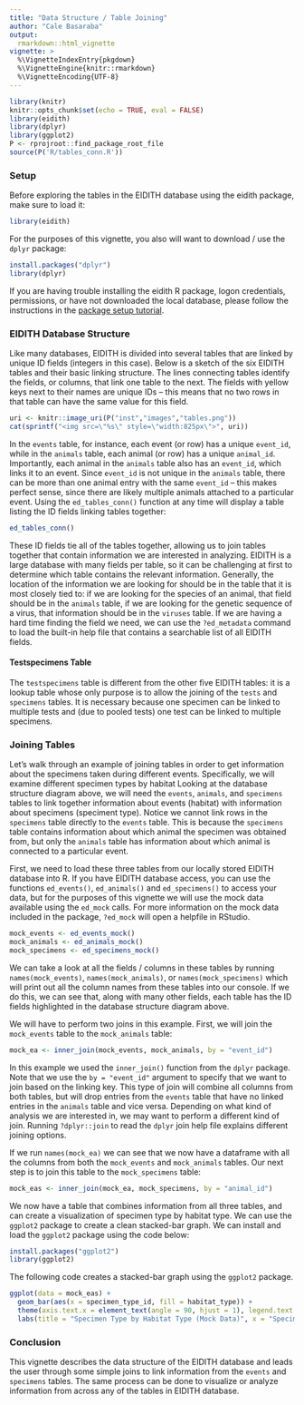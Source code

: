 ```yaml
---
title: "Data Structure / Table Joining"
author: "Cale Basaraba"
output: 
  rmarkdown::html_vignette
vignette: >
  %\VignetteIndexEntry{pkgdown}
  %\VignetteEngine{knitr::rmarkdown}
  %\VignetteEncoding{UTF-8}
---
```


```r
library(knitr)
knitr::opts_chunk$set(echo = TRUE, eval = FALSE)
library(eidith)
library(dplyr)
library(ggplot2)
P <- rprojroot::find_package_root_file
source(P('R/tables_conn.R'))
```
### Setup
Before exploring the tables in the EIDITH database using the eidith package, make sure to load it:  
```r
library(eidith)
``` 

For the purposes of this vignette, you also will want to download / use the `dplyr` package:
```r
install.packages("dplyr")  
library(dplyr)
```

If you are having trouble installing the eidith R package, logon credentials, permissions, or have not downloaded the local database, please follow the instructions in the [package setup tutorial](https://ecohealthalliance.github.io/eidith/articles/eidith.html).

### EIDITH Database Structure

Like many databases, EIDITH is divided into several tables that are linked by unique ID fields (integers in this case). Below is a sketch of the six EIDITH tables and their basic linking structure. The lines connecting tables identify the fields, or columns, that link one table to the next. The fields with yellow keys next to their names are unique IDs -- this means that no two rows in that table can have the same value for this field.

```r
uri <- knitr::image_uri(P("inst","images","tables.png"))
cat(sprintf("<img src=\"%s\" style=\"width:825px\">", uri))

```

In the `events` table, for instance, each event (or row) has a unique `event_id`, while in the `animals` table, each animal (or row) has a unique `animal_id`. Importantly, each animal in the `animals` table also has an `event_id`, which links it to an event. Since `event_id` is not unique in the `animals` table, there can be more than one animal entry with the same `event_id` -- this makes perfect sense, since there are likely multiple animals attached to a particular event. Using the `ed_tables_conn()` function at any time will display a table listing the ID fields linking tables together:

```r
ed_tables_conn()
```
  
These ID fields tie all of the tables together, allowing us to join tables together that contain information we are interested in analyzing. EIDITH is a large database with many fields per table, so it can be challenging at first to determine which table contains the relevant information. Generally, the location of the information we are looking for should be in the table that it is most closely tied to: if we are looking for the species of an animal, that field should be in the `animals` table, if we are looking for the genetic sequence of a virus, that information should be in the `viruses` table. If we are having a hard time finding the field we need, we can use the `?ed_metadata` command to load the built-in help file that contains a searchable list of all EIDITH fields.

#### Testspecimens Table
The `testspecimens` table is different from the other five EIDITH tables: it is a lookup table whose only purpose is to allow the joining of the `tests` and `specimens` tables. It is necessary because one specimen can be linked to multiple tests and (due to pooled tests) one test can be linked to multiple specimens.  

  
### Joining Tables  
Let's walk through an example of joining tables in order to get information about the specimens taken during different events. Specifically, we will examine different specimen types by habitat Looking at the database structure diagram above, we will need the `events`, `animals`, and `specimens` tables to link together information about events (habitat) with information about specimens (speciment type). Notice we cannot link rows in the `specimens` table directly to the `events` table. This is because the `specimens` table contains information about which animal the specimen was obtained from, but only the `animals` table has information about which animal is connected to a particular event. 
  
First, we need to load these three tables from our locally stored EIDITH database into R. If you have EIDITH database access, you can use the functions `ed_events()`, `ed_animals()` and `ed_specimens()` to access your data, but for the purposes of this vignette we will use the mock data available using the `ed_mock` calls. For more information on the mock data included in the package, `?ed_mock` will open a helpfile in RStudio. 
```r
mock_events <- ed_events_mock()
mock_animals <- ed_animals_mock()
mock_specimens <- ed_specimens_mock()
```

We can take a look at all the fields / columns in these tables by running `names(mock_events)`, `names(mock_animals)`, or `names(mock_specimens)` which will print out all the column names from these tables into our console. If we do this, we can see that, along with many other fields, each table has the ID fields highlighted in the database structure diagram above.  
  
We will have to perform two joins in this example. First, we will join the `mock_events` table to the `mock_animals` table:
```r
mock_ea <- inner_join(mock_events, mock_animals, by = "event_id")
```

In this example we used the `inner_join()` function from the `dplyr` package. Note that we use the `by = "event_id"` argument to specify that we want to join based on the linking key. This type of join will combine all columns from both tables, but will drop entries from the `events` table that have no linked entries in the `animals` table and vice versa. Depending on what kind of analysis we are interested in, we may want to perform a different kind of join. Running `?dplyr::join` to read the `dplyr` join help file explains different joining options.  
  
If we run `names(mock_ea)` we can see that we now have a dataframe with all the columns from both the `mock_events` and `mock_animals` tables. Our next step is to join this table to the `mock_specimens` table:
```r
mock_eas <- inner_join(mock_ea, mock_specimens, by = "animal_id")
```
  
We now have a table that combines information from all three tables, and can create a visualization of specimen type by habitat type. We can use the `ggplot2` package to create a clean stacked-bar graph. We can install and load the `ggplot2` package using the code below:
  
```r
install.packages("ggplot2")
library(ggplot2)
```

The following code creates a stacked-bar graph using the `ggplot2` package. 

```r
ggplot(data = mock_eas) +       
  geom_bar(aes(x = specimen_type_id, fill = habitat_type)) +
  theme(axis.text.x = element_text(angle = 90, hjust = 1), legend.text = element_text("")) +
  labs(title = "Specimen Type by Habitat Type (Mock Data)", x = "Specimen Type", y = "Count (specimens)", fill = "Habitat Type")
```

### Conclusion
This vignette describes the data structure of the EIDITH database and leads the user through some simple joins to link information from the `events` and `specimens` tables. The same process can be done to visualize or analyze information from across any of the tables in EIDITH database. 
